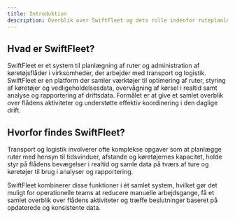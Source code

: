 ```yaml
---
title: Introduktion
description: Overblik over SwiftFleet og dets rolle indenfor ruteplanlægning og flådestyring.
---
```


## Hvad er SwiftFleet?

SwiftFleet er et system til planlægning af ruter og administration af køretøjsflåder i virksomheder, der arbejder med transport og logistik. SwiftFleet er en platform der samler værktøjer til optimering af ruter, styring af køretøjer og vedligeholdelsesdata, overvågning af kørsel i realtid samt analyse og rapportering af driftsdata. Formålet er at give et samlet overblik over flådens aktiviteter og understøtte effektiv koordinering i den daglige drift.


## Hvorfor findes SwiftFleet?
Transport og logistik involverer ofte komplekse opgaver som at planlægge ruter med hensyn til tidsvinduer, afstande og køretøjernes kapacitet, holde styr på flådens bevægelser i realtid og samle data på tværs af ture og køretøjer til brug i analyser og rapportering.

SwiftFleet kombinerer disse funktioner i ét samlet system, hvilket gør det muligt for operationelle teams at reducere manuelle arbejdsgange, få et samlet overblik over flådens aktiviteter og træffe beslutninger baseret på opdaterede og konsistente data.

